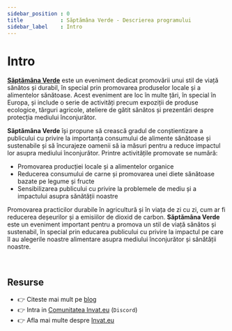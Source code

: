 ```yaml
---
sidebar_position : 0
title            : Săptămâna Verde - Descrierea programului
sidebar_label    : Intro
---
```


# Intro

**[Săptămâna Verde](/saptamana-verde)** este un eveniment dedicat promovării unui stil de viață sănătos și durabil, în special prin promovarea produselor locale și a alimentelor sănătoase.
Acest eveniment are loc în multe țări, în special în Europa, și include o serie de activități precum 
expoziții de produse ecologice, târguri agricole, ateliere de gătit sănătos și prezentări despre protecția mediului înconjurător.

**Săptămâna Verde** își propune să crească gradul de conștientizare a publicului cu privire la importanța consumului de alimente sănătoase și sustenabile și 
să încurajeze oamenii să ia măsuri pentru a reduce impactul lor asupra mediului înconjurător. Printre activitățile promovate se numără:

- Promovarea producției locale și a alimentelor organice
- Reducerea consumului de carne și promovarea unei diete sănătoase bazate pe legume și fructe
- Sensibilizarea publicului cu privire la problemele de mediu și a impactului asupra sănătății noastre

Promovarea practicilor durabile în agricultură și în viața de zi cu zi, cum ar fi reducerea deșeurilor și a emisiilor de dioxid de carbon.
**Săptămâna Verde** este un eveniment important pentru a promova un stil de viață sănătos și sustenabil, 
în special prin educarea publicului cu privire la impactul pe care îl au alegerile noastre alimentare asupra mediului înconjurător și sănătății noastre.

<br />

## Resurse

- 👉 Citeste mai mult pe [blog](https://www.blog.invat.eu/)
- 👉 Intra in [Comunitatea Invat.eu](https://discord.gg/3qmQKAHKS2) (`Discord`)  
- 👉 Afla mai multe despre [Invat.eu](/intro) 

